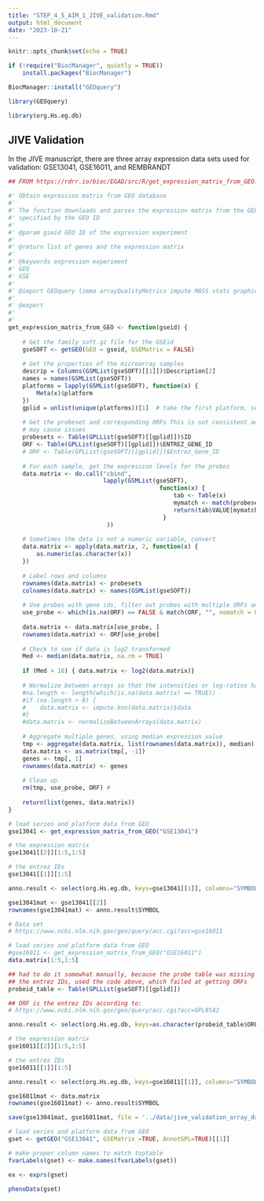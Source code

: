 ```yaml
---
title: "STEP_4_5_AIM_1_JIVE_validation.Rmd"
output: html_document
date: "2023-10-21"
---
```


```r
knitr::opts_chunk$set(echo = TRUE)
```


```r

if (!require("BiocManager", quietly = TRUE))
    install.packages("BiocManager")

BiocManager::install("GEOquery")

library(GEOquery)

library(org.Hs.eg.db)
```

## JIVE Validation

In the JIVE manuscript, there are three array expression data sets used for validation:
 GSE13041, GSE16011, and REMBRANDT


```r
## FROM https://rdrr.io/bioc/EGAD/src/R/get_expression_matrix_from_GEO.R

#' Obtain expression matrix from GEO database
#'
#' The function downloads and parses the expression matrix from the GEO file 
#' specified by the GEO ID
#' 
#' @param gseid GEO ID of the expression experiment 
#' 
#' @return list of genes and the expression matrix 
#' 
#' @keywords expression experiment 
#' GEO
#' GSE 
#' 
#' @import GEOquery limma arrayQualityMetrics impute MASS stats graphics grDevices
#' 
#' @export
#' 
#'
get_expression_matrix_from_GEO <- function(gseid) {
    
    # Get the family_soft.gz file for the GSEid
    gseSOFT <- getGEO(GEO = gseid, GSEMatrix = FALSE)
    
    # Get the properties of the microarray samples
    descrip = Columns(GSMList(gseSOFT)[[1]])$Description[2]
    names = names(GSMList(gseSOFT))
    platforms = lapply(GSMList(gseSOFT), function(x) {
        Meta(x)$platform
    })
    gplid = unlist(unique(platforms))[1]  # take the first platform, sometimes mutliple platforms, this will fail s
    
    # Get the probeset and corresponding ORFs This is not consistent across platforms (ie the gplids),
    # may cause issues
    probesets <- Table(GPLList(gseSOFT)[[gplid]])$ID
    ORF <- Table(GPLList(gseSOFT)[[gplid]])$ENTREZ_GENE_ID
    # ORF <- Table(GPLList(gseSOFT)[[gplid]])$Entrez_Gene_ID
    
    # For each sample, get the expression levels for the probes
    data.matrix <- do.call("cbind", 
                           lapply(GSMList(gseSOFT), 
                                           function(x) { 
                                               tab <- Table(x)
                                               mymatch <- match(probesets, tab$ID_REF)
                                               return(tab$VALUE[mymatch])
                                            }
                            ))
    
    # Sometimes the data is not a numeric variable, convert
    data.matrix <- apply(data.matrix, 2, function(x) {
        as.numeric(as.character(x))
    })
    
    # Label rows and columns
    rownames(data.matrix) <- probesets
    colnames(data.matrix) <- names(GSMList(gseSOFT))
    
    # Use probes with gene ids, filter out probes with multiple ORFs and probes with no ORFs
    use_probe <- which(is.na(ORF) == FALSE & match(ORF, "", nomatch = 0) == 0 & regexpr("///", ORF) == -1)
    
    data.matrix <- data.matrix[use_probe, ]
    rownames(data.matrix) <- ORF[use_probe]
    
    # Check to see if data is log2 transformed
    Med <- median(data.matrix, na.rm = TRUE)
    
    if (Med > 16) { data.matrix <- log2(data.matrix)}
    
    # Normalize between arrays so that the intensities or log-ratios have similar distributions
    #na.length <- length(which(is.na(data.matrix) == TRUE))
    #if (na.length > 0) {
    #    data.matrix <- impute.knn(data.matrix)$data
    #}
    #data.matrix <- normalizeBetweenArrays(data.matrix)
    
    # Aggregate multiple genes, using median expression value
    tmp <- aggregate(data.matrix, list(rownames(data.matrix)), median)
    data.matrix <- as.matrix(tmp[, -1])
    genes <- tmp[, 1]
    rownames(data.matrix) <- genes
    
    # Clean up
    rm(tmp, use_probe, ORF) #
    
    return(list(genes, data.matrix))
} 

```


```r
# load series and platform data from GEO
gse13041 <- get_expression_matrix_from_GEO("GSE13041")

# the expression matrix
gse13041[[2]][1:5,1:5]

# the entrez IDs
gse13041[[1]][1:5]

anno.result <- select(org.Hs.eg.db, keys=gse13041[[1]], columns="SYMBOL", keytype="ENTREZID")

gse13041mat <- gse13041[[2]]
rownames(gse13041mat) <- anno.result$SYMBOL
```


```r
# Data set
# https://www.ncbi.nlm.nih.gov/geo/query/acc.cgi?acc=gse16011

# load series and platform data from GEO
#gse16011 <- get_expression_matrix_from_GEO("GSE16011")
data.matrix[1:5,1:5]

## had to do it somewhat manually, because the probe table was missing 
## the entrez IDs, used the code above, which failed at getting ORFs
probeid_table <- Table(GPLList(gseSOFT)[[gplid]])

## ORF is the entrez IDs according to:
# https://www.ncbi.nlm.nih.gov/geo/query/acc.cgi?acc=GPL8542

anno.result <- select(org.Hs.eg.db, keys=as.character(probeid_table$ORF), columns="SYMBOL", keytype="ENTREZID")

# the expression matrix
gse16011[[2]][1:5,1:5]

# the entrez IDs
gse16011[[1]][1:5]

anno.result <- select(org.Hs.eg.db, keys=gse16011[[1]], columns="SYMBOL", keytype="ENTREZID")

gse16011mat <- data.matrix
rownames(gse16011mat) <- anno.result$SYMBOL
```

```r
save(gse13041mat, gse16011mat, file = '../data/jive_validation_array_data.rda')

```


```r
# load series and platform data from GEO
gset <- getGEO("GSE13041", GSEMatrix =TRUE, AnnotGPL=TRUE)[[1]]

# make proper column names to match toptable 
fvarLabels(gset) <- make.names(fvarLabels(gset))

ex <- exprs(gset)

phenoData(gset)
```
